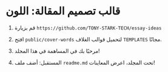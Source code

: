 # قالب تصميم المقالة: اللون


<Color />

1. قم بزيارة `https://github.com/TONY-STARK-TECH/essay-ideas`

2. افتح `public/cover-words` لتحميل قوالب الغلاف `TEMPLATES` مجانًا.

3. مرحبًا بك في المساهمة في هذا المجلد!

4. المستقبل: أضف ملف `readme.md` تحت المجلد، اعرض المعاينات!
